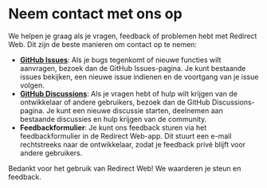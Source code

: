 # Neem contact met ons op

We helpen je graag als je vragen, feedback of problemen hebt met Redirect Web. Dit zijn de beste manieren om contact op te nemen:

- **[GitHub Issues](https://github.com/mshibanami/RedirectWeb/issues)**: Als je bugs tegenkomt of nieuwe functies wilt aanvragen, bezoek dan de GitHub Issues-pagina. Je kunt bestaande issues bekijken, een nieuwe issue indienen en de voortgang van je issue volgen.
- **[GitHub Discussions](https://github.com/mshibanami/RedirectWeb/discussions)**: Als je vragen hebt of hulp wilt krijgen van de ontwikkelaar of andere gebruikers, bezoek dan de GitHub Discussions-pagina. Je kunt een nieuwe discussie starten, deelnemen aan bestaande discussies en hulp krijgen van de community.
- **Feedbackformulier**: Je kunt ons feedback sturen via het feedbackformulier in de Redirect Web-app. Dit stuurt een e-mail rechtstreeks naar de ontwikkelaar, zodat je feedback privé blijft voor andere gebruikers.

Bedankt voor het gebruik van Redirect Web! We waarderen je steun en feedback.
